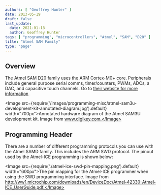 ```yaml
---
authors: [ "Geoffrey Hunter" ]
date: 2013-05-19
draft: false
last_update:
  date: 2021-01-18
  author: Geoffrey Hunter
tags: [ "programming", "microcontrollers", "Atmel", "SAM", "D20" ]
title: "Atmel SAM Family"
type: "page"
---
```


## Overview

The Atmel SAM D20 family uses the ARM Cortex-M0+ core. Peripherals include general purpose serial comms, timer/counters, PWMs, ADCs, a DAC, and capacitive touch channels. Go to [their website for more information](http://www.atmel.com/microsite/samd20/).

<Image src={require('/images/programming-misc/atmel-sam3u-development-kit-annotated-diagram.jpg').default} width="700px">Annotated hardware diagram of the Atmel SAM3U development kit. Image from www.digikey.com.</Image>

## Programming Header

There are a number of different programming protocols you can use with the Atmel SAMD family. This includes the ARM SWD protocol. The pinout used by the Atmel-ICE programming is shown below:

<Image src={require('./atmel-ice-swd-pin-mapping.png').default} width="600px">The pin mapping for the Atmel-ICE programmer when using the SWD programming interface. Image from http://ww1.microchip.com/downloads/en/DeviceDoc/Atmel-42330-Atmel-ICE_UserGuide.pdf.</Image>
